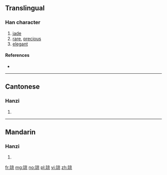 {{also|瓊}}
==Translingual==

===Han character===
{{Han char|rn=96|rad=玉|as=08|sn=12|four=|canj=MGYRF}}

# [[jade]]
# [[rare]], [[precious]]
# [[elegant]]

====References====
* {{Han ref|kx=0736.081|hdz=21123.020|uh=743C|ud=29756}}

----

==Cantonese==

===Hanzi===
{{yue-hanzi|jyut=|y=king4|tra=瓊}}

# {{defn|lang=yue|sort=玉08}}

----

==Mandarin==

===Hanzi===
{{cmn-hanzi|tra=瓊|pin=[[qióng]] ([[qiong2]])|wg=ch'iung<sup>2</sup>}}

# {{defn|lang=cmn|sort=玉08}}

[[fr:琼]]
[[mg:琼]]
[[no:琼]]
[[pl:琼]]
[[vi:琼]]
[[zh:琼]]